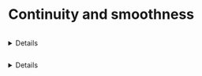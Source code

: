 # Continuity and smoothness {#cont-and-smooth}





```exercise
```
<details>`r knitr::knit_child("Exercises/Diff/spider-tug-gloves.Rmd")`</details>

```exercise
```
<details>`r knitr::knit_child("Exercises/Diff/moose-hears-door.Rmd")`</details>
